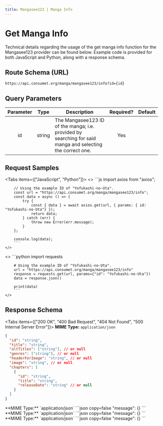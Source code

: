 ```yaml
---
title: Mangasee123 | Manga Info
---
```



# Get Manga Info

Technical details regarding the usage of the get manga info function for the Mangasee123 provider can be found below. Example code is provided for both JavaScript and Python, along with a response schema.

## Route Schema (URL)

```
https://api.consumet.org/manga/mangasee123/info?id={id}
```

## Query Parameters

| Parameter |  Type  | Description                                                                                               | Required? | Default |
| :-------: | :----: | --------------------------------------------------------------------------------------------------------- | :-------: | :-----: |
|    id     | string | The Mangasee123 ID of the manga; i.e. provided by searching for said manga and selecting the correct one. |    Yes    |         |

## Request Samples

<Tabs items={["JavaScript", "Python"]}>
  <Tab>
    <>
        ```js
        import axios from "axios";

        // Using the example ID of "Yofukashi-no-Uta".
        const url = "https://api.consumet.org/manga/mangasee123/info";
        const data = async () => {
            try {
                const { data } = await axios.get(url, { params: { id: "Yofukashi-no-Uta"} });
                return data;
            } catch (err) {
                throw new Error(err.message);
            }
        };

        console.log(data);
        ```
    </>

  </Tab>
  <Tab>
    <>
        ```python
        import requests

        # Using the example ID of "Yofukashi-no-Uta".
        url = "https://api.consumet.org/manga/mangasee123/info"
        response = requests.get(url, params={"id": "Yofukashi-no-Uta"})
        data = response.json()

        print(data)
        ```
    </>

  </Tab>
</Tabs>

## Response Schema

<Tabs items={["200 OK", "400 Bad Request", "404 Not Found", "500 Internal Server Error"]}>
  <Tab>
  **MIME Type:** `application/json`
  ```json copy=false
  {
    "id": "string",
    "title": "string",
    "altTitles": ["string"], // or null
    "genres": ["string"], // or null
    "headerForImage": "string", // or null
    "image": "string", // or null
    "chapters": [
      {
        "id": "string",
        "title": "string",
        "releaseDate": "string" // or null
      }
    ]
  }
  ```
  </Tab>
  <Tab>
  **MIME Type:** `application/json`
  ```json copy=false
  "message": {}
  ```
  </Tab>
  <Tab>
  **MIME Type:** `application/json`
  ```json copy=false
  "message": {}
  ```
  </Tab>
  <Tab>
  **MIME Type:** `application/json`
  ```json copy=false
  "message": {}
  ```
  </Tab>
</Tabs>
